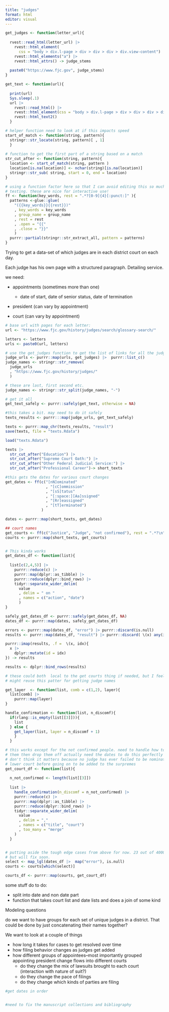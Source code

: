 ```yaml
---
title: "judges"
format: html
editor: visual
---
```


```r

get_judges <- function(letter_url){
  
  rvest::read_html(letter_url) |> 
    rvest::html_element(
      css = "body > div.l-page > div > div > div > div.view-content") |> 
    rvest::html_elements("a") |> 
    rvest::html_attrs() -> judge_stems
  
  paste0("https://www.fjc.gov", judge_stems)
}

get_text <- function(url){ 
  
  print(url)
  Sys.sleep(.1)
  url |> 
    rvest::read_html() |> 
    rvest::html_element(css = "body > div.l-page > div > div > div > div") |> 
    rvest::html_text2()
  }

# helper function need to look at if this impacts speed 
start_of_match <- function(string, pattern){
  stringr::str_locate(string, pattern)[ , 1]
  }
  
# function to get the first part of a string based on a match
str_cut_after <- function(string, pattern){
  location <- start_of_match(string, pattern ) 
  location[is.na(location)] <- nchar(string)[is.na(location)]
  stringr::str_sub( string, start = 0, end = location)
}

# using a function factor here so that I can avoid editing this so much while
# testing. these are nice for interactive use!
ff <- function(key_words, rest = ".*?[0-9]{4}[:punct:]" ){
  patterns <-glue::glue(
    "({{key_words}}{{rest}})"
    , key_words = key_words
    , group_name = group_name
    , rest = rest
    , .open = "{{"
    , .close = "}}"
    )
  purrr::partial(stringr::str_extract_all, pattern = patterns)
}

```

Trying to get a data-set of which judges are in each district court on each day.

Each judge has his own page with a structured paragraph. Detailing service.

we need:

-   appointments (sometimes more than one)

    -   date of start, date of senior status, date of termination

-   president (can vary by appointment)

-   court (can vary by appointment)

```r

# base url with pages for each letter:
url <- "https://www.fjc.gov/history/judges/search/glossary-search/"

letters <- letters
urls <- paste0(url, letters)

# use the get_judges function to get the list of links for all the judges
judge_urls <- purrr::map(urls, get_judges) |>  purrr::list_c()
judge_names <- stringr::str_remove(
  judge_urls
  , "https://www.fjc.gov/history/judges/"
  )

# these are last, first second etc. 
judge_names <- stringr::str_split(judge_names, "-")

# get it all
get_text_safely <- purrr::safely(get_text, otherwise = NA)

#this takes a bit. may need to do it safely
texts_results <- purrr:::map(judge_urls, get_text_safely)

texts <- purrr::map_chr(texts_results, "result")
save(texts, file = "texts.Rdata")

```

```r

load("texts.Rdata")

texts |> 
  str_cut_after("Education") |> 
  str_cut_after("Supreme Court Oath:") |> 
  str_cut_after("Other Federal Judicial Service:") |> 
  str_cut_after("Professional Career")-> short_texts

#this gets the dates for various court changes 
get_dates <- ff(c("[nN]ominated"
                  , "[cC]ommission"
                  , "[sS]tatus"
                  , "[:space:][Aa]ssigned"
                  , "[Rr]eassigned"
                  , "[tT]erminated")
                )

dates <- purrr::map(short_texts, get_dates)

## court names 
get_courts <- ff(c("Justice", "Judge", "not confirmed"), rest = ".*?\n") 
courts <- purrr::map(short_texts, get_courts)


# This kinda works
get_dates_df <- function(list){ 
  
  list[c(2,4,5)] |> 
    purrr::reduce(c) |> 
    purrr::map(dplyr::as_tibble) |> 
    purrr::reduce(dplyr::bind_rows) |> 
    tidyr::separate_wider_delim(
      value
      , delim = " on "   
      , names = c("action", "date")
      ) 
}

safely_get_dates_df <- purrr::safely(get_dates_df, NA)
dates_df <- purrr::map(dates, safely_get_dates_df)

errors <- purrr::map(dates_df, "error") |> purrr::discard(is.null)
results <- purrr::map(dates_df, "result") |> purrr::discard( \(x) any(is.na(x))) 

purrr::imap(results, .f =  \(x, idx){
  x |> 
    dplyr::mutate(id = idx)
}) -> results

results <- dplyr::bind_rows(results)

# these could both  local to the get courts thing if needed, but I feel like i
# might reuse this patter for getting judge names 

get_layer  <- function(list, comb = c(1,2), layer){
  list[comb] |>
    purrr::map(layer)
}

handle_confirmation <- function(list, n_discomf){
  if(rlang::is_empty(list[[3]])){
    list
  } else {
    get_layer(list, layer = n_discomf + 1)
    }
  } 

# this works except for the not confirmed people. need to handle how to drop
# them then drop them off actually need the dates to do this perfectly but I
# don't think it matters because no judge has ever failed to be nominated to a
# lower court before going on to be added to the surpremes
get_court_df <- function(list){
  
  n_not_confirmed <- length(list[[3]])
  
  list |>    
    handle_confirmation(n_discomf = n_not_confirmed) |> 
    purrr::reduce(c) |>
    purrr::map(dplyr::as_tibble) |> 
    purrr::reduce(dplyr::bind_rows) |> 
    tidyr::separate_wider_delim(
      value
      , delim = ","   
      , names = c("title", "court")
      , too_many = "merge"
    ) 
  }


# putting aside the tough edge cases from above for now. 23 out of 4000 is okay,
# but will fix soon.
select <- map_lgl(dates_df |>  map("error"), is.null)
courts <- courts[which(select)]

courts_df <- purrr::map(courts, get_court_df)


```

some stuff do to do:

-   split into date and non date part
-   function that takes court list and date lists and does a join of some kind

Modeling questions

do we want to have groups for each set of unique judges in a district. That could be done by just concatenating their names together?

We want to look at a couple of things

-   how long it takes for cases to get resolved over time
-   how filing behavior changes as judges get added
-   how different groups of appointees--most importantly grouped appointing president change flows into different courts
    -   do they change the mix of lawsuits brought to each court (interaction with nature of suit?)
    -   do they change the pace of filings
    -   do they change which kinds of parties are filing

```r
#get dates in order


#need to fix the manuscript collections and bibliography

```
